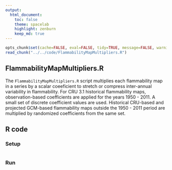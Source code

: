 ```yaml
---
output:
  html_document:
    toc: false
    theme: spacelab
    highlight: zenburn
    keep_md: true
---
```


```r
opts_chunk$set(cache=FALSE, eval=FALSE, tidy=TRUE, message=FALSE, warning=FALSE)
read_chunk("../../code/FlammabilityMapMultipliers.R")
```

##
##
## FlammabilityMapMultipliers.R

The `FlammabilityMapMultipliers.R` script multiplies each flammability map in a series by a scalar coeeficient to stretch or compress inter-annual variability in flammability.
For CRU 3.1 historical flammability maps, observation-based coefficients are applied for the years 1950 - 2011.
A small set of discrete coefficient values are used.
Historical CRU-based and projected GCM-based flammability maps outside the 1950 - 2011 period are multiplied by randomized coefficients from the same set.

## R code

### Setup

```r
```

### Run

```r
```
